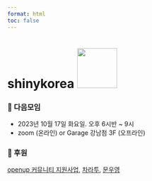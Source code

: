 ```yaml
---
format: html
toc: false
---
```


# shinykorea <img src='img/shiny.png' width = '90px'/>

### 📅 다음모임

::: {.callout-note appearance="simple"}
- 2023년 10월 17일 화요일. 오후 6시반 ~ 9시
- zoom (온라인) or Garage 강남점 3F (오프라인) 

<!-- * 카카오맵 - 지도퍼가기 -->

<div id="daumRoughmapContainer1692248495740" class="root_daum_roughmap root_daum_roughmap_landing" 
style=";margin: auto;"></div>

<script charset="UTF-8" class="daum_roughmap_loader_script" src="https://ssl.daumcdn.net/dmaps/map_js_init/roughmapLoader.js"></script>

<script charset="UTF-8">
	new daum.roughmap.Lander({
		"timestamp" : "1692248495740",
		"key" : "2fv7o",
		"mapWidth" : "640",
		"mapHeight" : "360"
	}).render();
</script>
:::

### 🤝 후원

[openup 커뮤니티 지원사업](https://www.oss.kr/), [차라투](https://zarathu.com/), [문우영](https://github.com/bluetsys)


